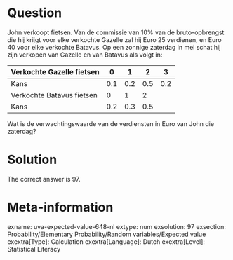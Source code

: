 Question
========

John verkoopt fietsen. Van de commissie van 10% van de bruto-opbrengst die hij krijgt voor elke verkochte Gazelle zal hij Euro 25 verdienen, en Euro 40 voor elke verkochte Batavus. Op een zonnige zaterdag in mei schat hij zijn verkopen van Gazelle en van Batavus als volgt in:

|Verkochte Gazelle fietsen|0|1|2|3|
|-|-|-|-|-|
|Kans|0.1|0.2|0.5|0.2|
|Verkochte Batavus fietsen|0|1|2|
|Kans|0.2|0.3|0.5|

Wat is de verwachtingswaarde van de verdiensten in Euro van John die zaterdag? 

Solution
========

The correct answer is 97.

Meta-information
================
exname: uva-expected-value-648-nl 
extype: num 
exsolution: 97 
exsection: Probability/Elementary Probability/Random variables/Expected value 
exextra[Type]: Calculation 
exextra[Language]: Dutch 
exextra[Level]: Statistical Literacy 
